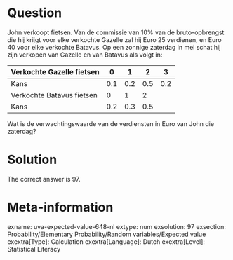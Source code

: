 Question
========

John verkoopt fietsen. Van de commissie van 10% van de bruto-opbrengst die hij krijgt voor elke verkochte Gazelle zal hij Euro 25 verdienen, en Euro 40 voor elke verkochte Batavus. Op een zonnige zaterdag in mei schat hij zijn verkopen van Gazelle en van Batavus als volgt in:

|Verkochte Gazelle fietsen|0|1|2|3|
|-|-|-|-|-|
|Kans|0.1|0.2|0.5|0.2|
|Verkochte Batavus fietsen|0|1|2|
|Kans|0.2|0.3|0.5|

Wat is de verwachtingswaarde van de verdiensten in Euro van John die zaterdag? 

Solution
========

The correct answer is 97.

Meta-information
================
exname: uva-expected-value-648-nl 
extype: num 
exsolution: 97 
exsection: Probability/Elementary Probability/Random variables/Expected value 
exextra[Type]: Calculation 
exextra[Language]: Dutch 
exextra[Level]: Statistical Literacy 
